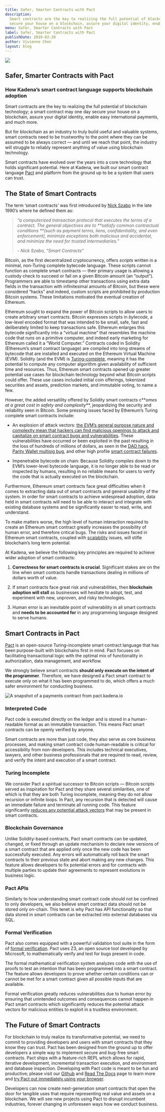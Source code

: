 ```yaml
---
title: Safer, Smarter Contracts with Pact
description:
  Smart contracts are the key to realizing the full potential of blockchain technology; a smart contract may one day
  secure your house on a blockchain, assure your digital identity, enable easy international payments, and much more.
menu: Safer, Smarter Contracts with Pact
label: Safer, Smarter Contracts with Pact
publishDate: 2019-02-20
author: Vivienne Chen
layout: blog
---
```


![](/assets/blog/1_F3EjRcDtfBjShCP0qszVLg.webp)

## Safer, Smarter Contracts with Pact

### How Kadena’s smart contract language supports blockchain adoption

Smart contracts are the key to realizing the full potential of blockchain technology; a smart contract may one day
secure your house on a blockchain, assure your digital identity, enable easy international payments, and much more.

But for blockchain as an industry to truly build useful and valuable systems, smart contracts need to be trustworthy to
the point where they can be assumed to be always correct — and until we reach that point, the industry will struggle to
reliably represent anything of value using blockchain technology.

Smart contracts have evolved over the years into a core technology that holds significant potential. Here at Kadena, we
built our smart contract language [Pact](http://pact.kadena.io) and platform from the ground up to be a system that
users can trust.

## The State of Smart Contracts

The term ‘smart contracts’ was first introduced by [Nick Szabo](https://en.wikipedia.org/wiki/Nick_Szabo) in the late
1990’s where he defined them as:

> _“a computerized transaction protocol that executes the terms of a contract. The general objectives are to **satisfy
> common contractual conditions **(such as payment terms, liens, confidentiality, and even enforcement), minimize
> exceptions both malicious and accidental, and minimize the need for trusted intermediaries.”_
>
> _- Nick Szabo, “Smart Contracts”_

Bitcoin, as the first decentralized cryptocurrency, offers _scripts_ written in a minimal, non-Turing complete bytecode
language. These scripts cannot function as complete smart contracts — their primary usage is allowing a custody check to
succeed or fail on a given Bitcoin amount (an “output”). Programmers are able to timestamp other transactions using
extra data fields in the transaction with infinitesimal amounts of Bitcoin, but these were considered “hacks” and
indeed, custom scripts are prohibited by production Bitcoin systems. These limitations motivated the eventual creation
of Ethereum.

Ethereum sought to expand the power of Bitcoin scripts to allow users to create arbitrary smart contracts. Bitcoin
expresses scripts in _bytecode_, a low-level encoded format that was intended to be small, safe, fast and deliberately
limited to keep transactions safe. Ethereum enlarges this bytecode significantly into a “virtual machine” that resembles
the machine code that runs on a primitive computer, and indeed early marketing for Ethereum called it a “World
Computer.” Contracts coded in Solidity (Ethereum’s smart contract language) are compiled into long streams of bytecode
that are installed and executed on the Ethereum Virtual Machine (EVM). Solidity (and the EVM) is
[Turing-complete](https://medium.com/kadena-io/turing-completeness-and-smart-contract-security-67e4c41704c), meaning it
has the potential to compute any computer algorithm given availability of sufficient time and resources. Thus, Ethereum
smart contracts opened up greater potential use cases for blockchain technology beyond what Bitcoin scripts could offer.
These use cases included initial coin offerings, tokenized securities and assets, prediction markets, and immutable
voting, to name a few.

However, the added versatility offered by Solidity smart contracts c**_omes at a great cost in safety and complexity_**,
jeopardizing the security and reliability seen in Bitcoin. Some pressing issues faced by Ethereum’s Turing complete
smart contracts include:

- An explosion of attack vectors:
  [the EVM’s general purpose nature and complexity mean that hackers can find malicious openings to attack and capitalize on smart contract bugs and vulnerabilities](https://medium.com/kadena-io/the-evm-is-fundamentally-unsafe-ba486cb17f1f).
  These vulnerabilities have occurred or been exploited in the past resulting in the loss of hundreds of millions of
  dollars, as seen in the [DAO hack](https://www.coindesk.com/understanding-dao-hack-journalists/),
  [Parity Wallet multisig bug](https://cointelegraph.com/news/parity-multisig-wallet-hacked-or-how-come), and other high
  profile
  [smart contract failures](https://applicature.com/blog/history-of-ethereum-security-vulnerabilities-hacks-and-their-fixes).

- Impenetrable bytecode on chain: Because Solidity compiles down to the EVM’s lower-level bytecode language, it is no
  longer able to be read or inspected by humans, resulting in no reliable means for users to verify the code that is
  actually executed on the blockchain.

Furthermore, Ethereum smart contracts face great difficulties when it comes to extracting data out of smart contracts
and general usability of the system. In order for smart contracts to achieve widespread adoption, data held in smart
contracts will need to be able to interact and integrate with existing database systems and be significantly easier to
read, write, and understand.

To make matters worse, the high level of human interaction required to create an Ethereum smart contract greatly
increases the possibility of human error, and therefore critical bugs. The risks and issues faced in Ethereum smart
contracts, coupled with [scalability](https://cointelegraph.com/explained/blockchains-scaling-problem-explained) issues,
will stifle blockchain’s long term potential.

At Kadena, we believe the following key principles are required to achieve wider adoption of smart contracts:

1.  **Correctness for smart contracts is crucial**. Significant stakes are on the line when smart contracts handle
    transactions dealing in millions of dollars worth of value.

2.  If smart contracts face great risk and vulnerabilities, then **blockchain adoption will stall** as businesses will
    hesitate to adopt, test, and experiment with new, unproven, and risky technologies.

3.  Human error is an inevitable point of vulnerability in all smart contracts and **needs to be accounted for** in any
    programming language designed to serve humans.

## Smart Contracts in Pact

[Pact](http://pact.kadena.io) is an open-source Turing-incomplete smart contract language that has been purpose-built
with blockchains first in mind. Pact focuses on facilitating transactional logic with the optimal mix of functionality
in authorization, data management, and workflow.

We strongly believe smart contracts **should only execute on the intent of the programmer**. Therefore, we have designed
a Pact smart contract to execute only on what it has been programmed to do, which offers a much safer environment for
conducting business.

![A snapshot of a payments contract from pact.kadena.io](/assets/blog/1_j9I9GRBJqGvdOGTh9tfbEg.webp)

### Interpreted Code

Pact code is executed directly on the ledger and is stored in a human-readable format as an immutable transaction. This
means Pact smart contracts can be openly verified by anyone.

Smart contracts are more than just code, they also serve as core business processes, and making smart contract code
human-readable is critical for accessibility from non-developers. This includes technical executives, lawyers, and other
business professionals that are required to read, review, and verify the intent and execution of a smart contract.

### Turing Incomplete

We consider Pact a spiritual successor to Bitcoin scripts — Bitcoin scripts served as inspiration for Pact and they
share several similarities, one of which is that they are both Turing incomplete, meaning they do not allow recursion or
infinite loops. In Pact, any recursion that is detected will cause an immediate failure and terminate all running code.
This feature significantly
[reduces any potential attack vectors](https://medium.com/kadena-io/turing-completeness-and-smart-contract-security-67e4c41704c)
that may be present in smart contracts.

### Blockchain Governance

Unlike Solidity-based contracts, Pact smart contracts can be updated, changed, or fixed through an update mechanism to
declare new versions of a smart contract that are applied only once the new code has been successfully executed. Any
errors will automatically roll back the smart contracts to their previous state and abort making any new changes. This
feature allows developers to fix potential errors and for contracts with multiple parties to update their agreements to
represent evolutions in business logic.

### Pact APIs

Similarly to how understanding smart contract code should not be confined to only developers, we also believe smart
contract data should not be stored only on-chain. This tenet is why Pact has API functionality so that data stored in
smart contracts can be extracted into external databases via SQL.

### Formal Verification

Pact also comes equipped with a powerful validation tool suite in the form of
[formal verification](https://medium.com/kadena-io/pact-formal-verification-for-blockchain-smart-contracts-done-right-889058bd8c3f).
Pact uses Z3, an open source tool developed by Microsoft, to mathematically verify and test for bugs present in code.

The formal mathematical verification system analyzes code with the use of proofs to test an intention that has been
programmed into a smart contract. The feature allows developers to prove whether certain conditions can or cannot be met
for a smart contract given all possible inputs that are available.

Formal verification greatly reduces vulnerabilities due to human error by ensuring that unintended outcomes and
consequences cannot happen in Pact smart contracts which significantly reduces the potential attack vectors for
malicious entities to exploit in a trustless environment.

## The Future of Smart Contracts

For blockchain to truly realize its transformative potential, we need to commit to providing developers and users with
smart contracts that they know they can trust. Pact has been designed from the ground up to offer developers a simple
way to implement secure and bug-free smart contracts. Pact ships with a feature-rich REPL which allows for rapid,
iterative development, incremental transaction execution, and environment and database inspection. Developing with Pact
code is meant to be fun and productive; please visit our [Github](http://Github.com/kadena-io) and
[Read The Docs](https://pact-language.readthedocs.io/en/latest/) page to learn more and
[try Pact out immediately using your browser](http://pact.kadena.io).

Developers can now create next-generation smart contracts that open the door for tangible uses that require representing
real value and assets on a blockchain. We will see new projects using Pact to disrupt incumbent industries, forever
changing in unforeseen ways how we conduct business.
